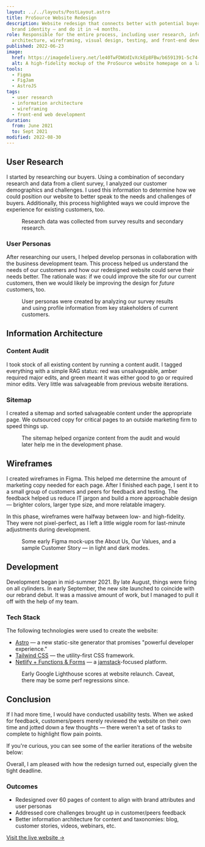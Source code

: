 ```yaml
---
layout: ../../layouts/PostLayout.astro
title: ProSource Website Redesign
description: Website redesign that connects better with potential buyers and matches new
  brand identity — and do it in ~4 months.
role: Responsible for the entire process, including user research, information
  architecture, wireframing, visual design, testing, and front-end development.
published: 2022-06-23
image:
  href: https://imagedelivery.net/le40TwFDWUdIvXckEp8FBw/b6591391-5c74-40fe-3615-604a11a9f800/public
  alt: A high-fidelity mockup of the ProSource website homepage on a laptop.
tools:
  - Figma
  - FigJam
  - AstroJS
tags:
  - user research
  - information architecture
  - wireframing
  - front-end web development
duration:
  from: June 2021
  to: Sept 2021
modified: 2022-08-30
---
```



## User Research

I started by researching our buyers. Using a combination of secondary research and data from a client survey, I analyzed our customer demographics and challenges. I used this information to determine how we could position our website to better speak to the needs and challenges of buyers. Additionally, this process highlighted ways we could improve the experience for existing customers, too.

<Figure
	image={{
		href: 'https://imagedelivery.net/le40TwFDWUdIvXckEp8FBw/132d8dcd-8c0b-4b74-5d7c-d662c6ae5d00/public',
		alt: 'A slide showcasing user research. The primary question reads: Who care the current ProSource customers and how can we use this information to empathize with potential buyers? Underneath, there are 4 columns, each with a heading and paragraph. The column reads: Primarily healthcare or healthcare-adjacent, We found that over 50% of the customer base was in the healthcare industry or a healthcare-adjacent field. The second column reads: Key stakeholders were predominantly women, Many of the surveyed stakeholders were office/practice managers or CFOs, and were predominantly women. The third column reads: Based in Central FL despite nationwide message, Despite nationwide messaging/positioning, the overwhelming majority of customers were based in Orlando, FL. The fourth and final column reads: Became a client because they were unhappy, Surveyed customers became ProSource customers because they were unhappy or underserved from their previous provider.',
	}}
>
	Research data was collected from survey results and secondary research.
</Figure>

### User Personas

After researching our users, I helped develop personas in collaboration with the business development team. This process helped us understand the needs of our customers and how our redesigned website could serve their needs better. The rationale was: if we could improve the site for our current customers, then we would likely be improving the design for _future_ customers, too.

<Figure
	image={{
		href: 'https://imagedelivery.net/le40TwFDWUdIvXckEp8FBw/4b74cbad-44c8-48f8-d8f5-5c5835af1900/public',
		alt: 'A slide showcasing user personas. There are two profiles with 4 columns under each with the following category titles: Description, Goals, Challenges, and Demographics. The first persona is for Mindy, the Office Manager. Description – Manages a medical practice on behalf of a doctor or doctors. Goals – 1) Keep the doctors happy. 2) Ensure employees are productive. 3) Keep costs low. Challenges – 1) Ensuring smooth office operations 2) HIPAA compliance 3) Limited authority to approve changes. Demographics – Age, 42; Income, $70–90K; Education, AA or BA/BS. The second persona is for Sally, the CFO. Description – Financial operations for a multi-location, physician-owned medical practice. Goals – 1) Minimize expense 2) Maximize value of consumed services 3) Care for CapEx projects. Challenges – 1) Increased spend on CapEx 2) Emerging virtual health technologies 3) High expense for low-perceived value. Demographics – Age, 35; Income, $100K+; Education, BS/BA or MBA.',
	}}
>
	User personas were created by analyzing our survey results and using profile information from key
	stakeholders of current customers.
</Figure>

## Information Architecture

### Content Audit

I took stock of all existing content by running a content audit. I tagged everything with a simple RAG status: red was unsalvageable, amber required major edits, and green meant it was either good to go or required minor edits. Very little was salvageable from previous website iterations.

### Sitemap

I created a sitemap and sorted salvageable content under the appropriate page. We outsourced copy for critical pages to an outside marketing firm to speed things up.

<Figure
	image={{
		href: 'https://imagedelivery.net/le40TwFDWUdIvXckEp8FBw/f68a8c80-b683-4051-07fe-1618a19b5400/public',
		alt: "A slide showcasing the sitemap. There are four columns, each with a heading and bullet points underneath representing links or webpages. The first column heading is Primary navigation. Under it: Homepage; About Us (mega-menu) with sub-bullets: About Us (page), Our Team (link to section), Our Values, Our Partners, Careers, and News/Updates; Our Services; Industries with a sub-bullet: Healthcare, Finance, Engineering, Manufacturing; Resources (mega-menu) with sub-bullets: Resources (page), Customer Stories, Blog, Guides and eBooks, and Webinars (Ask a Pro); Contact Us; CTA: Let's Chat. The second column heading is Footer navigation. Under it: Services (links to page sections) with sub-bullets: Outsourced IT, IT Augmentation, Cyber Security, Cloud Services, Voice Services, and IT Projects/IT Consulting; Industries with sub-bullets: Healthcare, Engineering, Finance, and Manufacturing; Resources with sub-bullets: Blog, Customer Stories, Guides & eBooks, and Webinars. The third column heading is Footer navigation (cont.). Under it: Support with sub-bullets: Contact Us, Cloud Password Reset, TR Onboarding Form, 2FA Enrollment, Sitemap; Company with sub-bullets: About Us, Careers, News & Updates, Our Partners, Terms & Conditions with sub-bullets: MSA, Hosted Services, Managed IT Services, Voice Services; and Privacy Policy. The fourth, and final, column heading is Taxonomies. Under it: News & Updates with sub-bullets: Press Release, Employee Spotlight, Partner Spotlight, Service Update; Blog with sub-bullets: Cloud, Cyber Security, Data Management, (Managed) IT, and vCIO strategies; Customer Stories (Case Studies) with sub-bullets: Healthcare, Engineering, Finance, and Manufacturing; and Guides & eBooks with sub-bullets: Cloud, Cyber Security, and (Managed) IT.",
	}}
>
	The sitemap helped organize content from the audit and would later help me in the development
	phase.
</Figure>

## Wireframes

I created wireframes in Figma. This helped me determine the amount of marketing copy needed for each page. After I finished each page, I sent it to a small group of customers and peers for feedback and testing. The feedback helped us reduce IT jargon and build a more approachable design — brighter colors, larger type size, and more relatable imagery.

In this phase, wireframes were halfway between low- and high-fidelity. They were not pixel-perfect, as I left a little wiggle room for last-minute adjustments during development.

<Figure
	image={{
		href: 'https://imagedelivery.net/le40TwFDWUdIvXckEp8FBw/ca2f3ff7-fe81-4dfa-2f31-8ea4c8f41100/public',
		alt: 'Wireframe mock-ups designed in Figma. The wireframes featured are an about page, values page, and a sample customer story (case study).',
	}}
	aspectRatio={4 / 3}
>
	Some early Figma mock-ups the About Us, Our Values, and a sample Customer Story — in light and
	dark modes.
</Figure>

## Development

Development began in mid-summer 2021. By late August, things were firing on all cylinders. In early September, the new site launched to coincide with our rebrand debut. It was a massive amount of work, but I managed to pull it off with the help of my team.

### Tech Stack

The following technologies were used to create the website:

- [Astro](https://astro.build/) — a new static-site generator that promises "powerful developer experience."
- [Tailwind CSS](https://tailwindcss.com/) — the utility-first CSS framework.
- [Netlify + Functions & Forms](https://www.netlify.com/) — a [jamstack](https://jamstack.org/what-is-jamstack/)-focused platform.

<Figure
	image={{
		href: 'https://imagedelivery.net/le40TwFDWUdIvXckEp8FBw/37d2129d-6e05-4165-1afd-3fe02e784a00/public',
		alt: 'The Google Lighthouse scores for www.getprosource.com. The Performance score is 97/100, the Accessibility score is 100/100, the Best Practices score is 100/100, and the SEO score is 100/100.',
	}}
>
	Early Google Lighthouse scores at website relaunch. Caveat, there may be some perf regressions
	since.
</Figure>

## Conclusion

If I had more time, I would have conducted usability tests. When we asked for feedback, customers/peers merely reviewed the website on their own time and jotted down a few thoughts — there weren't a set of tasks to complete to highlight flow pain points.

If you're curious, you can see some of the earlier iterations of the website below:

Overall, I am pleased with how the redesign turned out, especially given the tight deadline.

### Outcomes

- Redesigned over 60 pages of content to align with brand attributes and user personas
- Addressed core challenges brought up in customer/peers feedback
- Better information architecture for content and taxonomies: blog, customer stories, videos, webinars, etc.

[Visit the live website &rarr;](https://www.getprosource.com/)
